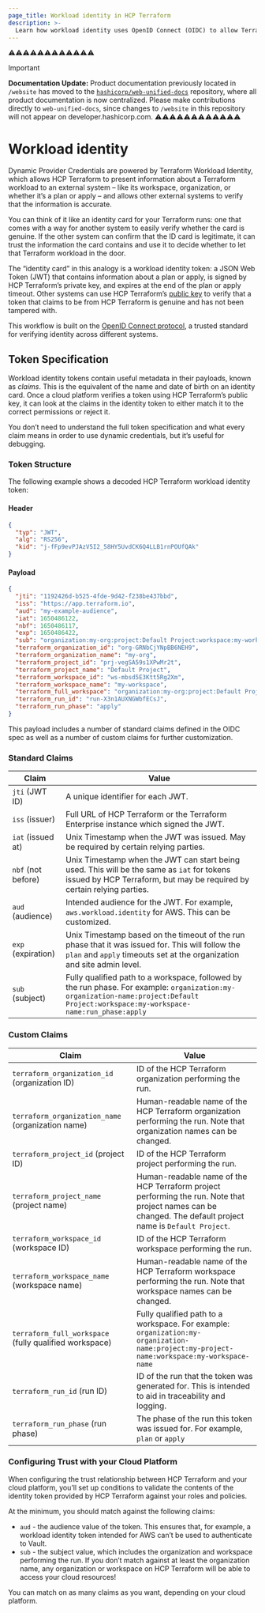 ```yaml
---
page_title: Workload identity in HCP Terraform
description: >-
  Learn how workload identity uses OpenID Connect (OIDC) to allow Terraform plans and applies to safely authenticate to external systems.
---
```


⚠️⚠️⚠️⚠️⚠️⚠️⚠️⚠️⚠️⚠️⚠️⚠️
> [!IMPORTANT]  
> **Documentation Update:** Product documentation previously located in `/website` has moved to the [`hashicorp/web-unified-docs`](https://github.com/hashicorp/web-unified-docs) repository, where all product documentation is now centralized. Please make contributions directly to `web-unified-docs`, since changes to `/website` in this repository will not appear on developer.hashicorp.com.
⚠️⚠️⚠️⚠️⚠️⚠️⚠️⚠️⚠️⚠️⚠️⚠️

# Workload identity

Dynamic Provider Credentials are powered by Terraform Workload Identity, which allows HCP Terraform to present information about a Terraform workload to an external system – like its workspace, organization, or whether it’s a plan or apply – and allows other external systems to verify that the information is accurate.

You can think of it like an identity card for your Terraform runs: one that comes with a way for another system to easily verify whether the card is genuine. If the other system can confirm that the ID card is legitimate, it can trust the information the card contains and use it to decide whether to let that Terraform workload in the door.

The “identity card” in this analogy is a workload identity token: a JSON Web Token (JWT) that contains information about a plan or apply, is signed by HCP Terraform’s private key, and expires at the end of the plan or apply timeout. Other systems can use HCP Terraform’s [public key](https://app.terraform.io/.well-known/jwks) to verify that a token that claims to be from HCP Terraform is genuine and has not been tampered with.

This workflow is built on the [OpenID Connect protocol](https://openid.net/connect/), a trusted standard for verifying identity across different systems.
## Token Specification
Workload identity tokens contain useful metadata in their payloads, known as _claims_. This is the equivalent of the name and date of birth on an identity card. Once a cloud platform verifies a token using HCP Terraform’s public key, it can look at the claims in the identity token to either match it to the correct permissions or reject it.

You don’t need to understand the full token specification and what every claim means in order to use dynamic credentials, but it’s useful for debugging.
### Token Structure
The following example shows a decoded HCP Terraform workload identity token:
#### Header
```json
{
  "typ": "JWT",
  "alg": "RS256",
  "kid": "j-fFp9evPJAzV5I2_58HY5UvdCK6Q4LLB1rnPOUfQAk"
}
```
#### Payload
```json
{
  "jti": "1192426d-b525-4fde-9d42-f238be437bbd",
  "iss": "https://app.terraform.io",
  "aud": "my-example-audience",
  "iat": 1650486122,
  "nbf": 1650486117,
  "exp": 1650486422,
  "sub": "organization:my-org:project:Default Project:workspace:my-workspace:run_phase:apply",
  "terraform_organization_id": "org-GRNbCjYNpBB6NEH9",
  "terraform_organization_name": "my-org",
  "terraform_project_id": "prj-vegSA59s1XPwMr2t",
  "terraform_project_name": "Default Project",
  "terraform_workspace_id": "ws-mbsd5E3Ktt5Rg2Xm",
  "terraform_workspace_name": "my-workspace",
  "terraform_full_workspace": "organization:my-org:project:Default Project:workspace:my-workspace",
  "terraform_run_id": "run-X3n1AUXNGWbfECsJ",
  "terraform_run_phase": "apply"
}
```
This payload includes a number of standard claims defined in the OIDC spec as well as a number of custom claims for further customization.
### Standard Claims
| Claim              | Value                                                                                                                                                                                |
|--------------------|--------------------------------------------------------------------------------------------------------------------------------------------------------------------------------------|
| `jti` (JWT ID)     | A unique identifier for each JWT.                                                                                                                                                    |
| `iss` (issuer)     | Full URL of HCP Terraform or the Terraform Enterprise instance which signed the JWT.                                                                                                                |
| `iat` (issued at)  | Unix Timestamp when the JWT was issued. May be required by certain relying parties.                                                                                                  |
| `nbf` (not before) | Unix Timestamp when the JWT can start being used. This will be the same as `iat` for tokens issued by HCP Terraform, but may be required by certain relying parties.                 |
| `aud` (audience)   | Intended audience for the JWT. For example, `aws.workload.identity` for AWS. This can be customized.                                                                                 |
| `exp` (expiration) | Unix Timestamp based on the timeout of the run phase that it was issued for. This will follow the `plan` and `apply` timeouts set at the organization and site admin level.          |
| `sub` (subject)    | Fully qualified path to a workspace, followed by the run phase. For example: `organization:my-organization-name:project:Default Project:workspace:my-workspace-name:run_phase:apply` |

### Custom Claims

| Claim                                                  | Value                                                                                                                                                         |
|--------------------------------------------------------|---------------------------------------------------------------------------------------------------------------------------------------------------------------|
| `terraform_organization_id` (organization ID)          | ID of the HCP Terraform organization performing the run.                                                                                                    |
| `terraform_organization_name` (organization name)      | Human-readable name of the HCP Terraform organization performing the run. Note that organization names can be changed.                                      |
| `terraform_project_id` (project ID)                    | ID of the HCP Terraform project performing the run.                                                                                                         |
| `terraform_project_name` (project name)                | Human-readable name of the HCP Terraform project performing the run. Note that project names can be changed. The default project name is `Default Project`. |
| `terraform_workspace_id` (workspace ID)                | ID of the HCP Terraform workspace performing the run.                                                                                                       |
| `terraform_workspace_name` (workspace name)            | Human-readable name of the HCP Terraform workspace performing the run. Note that workspace names can be changed.                                            |
| `terraform_full_workspace` (fully qualified workspace) | Fully qualified path to a workspace. For example: `organization:my-organization-name:project:my-project-name:workspace:my-workspace-name`                     |
| `terraform_run_id` (run ID)                            | ID of the run that the token was generated for. This is intended to aid in traceability and logging.                                                          |
| `terraform_run_phase` (run phase)                      | The phase of the run this token was issued for. For example, `plan` or `apply`                                                                                |

### Configuring Trust with your Cloud Platform
When configuring the trust relationship between HCP Terraform and your cloud platform, you’ll set up conditions to validate the contents of the identity token provided by HCP Terraform against your roles and policies.

At the minimum, you should match against the following claims:
* `aud` - the audience value of the token. This ensures that, for example, a workload identity token intended for AWS can’t be used to authenticate to Vault.
* `sub` - the subject value, which includes the organization and workspace performing the run. If you don’t match against at least the organization name, any organization or workspace on HCP Terraform will be able to access your cloud resources!

You can match on as many claims as you want, depending on your cloud platform.
